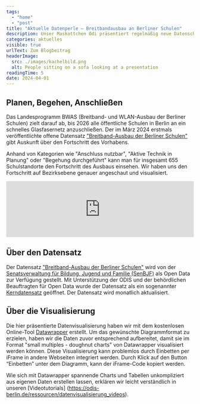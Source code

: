 ```yaml
---
tags:
  - "home"
  - "post"
title: "Aktuelle Datenperle – Breitbandausbau an Berliner Schulen"
description: Unser Maskottchen Odi präsentiert regelmäßig neue Datenschätze aus dem Berliner Open Data Portal, die sich ideal für eine Datenvisualisierung eignen. Diesmal tauchen wir gemeinsam mit Odi in den aktuellen Stand des Glasfaserausbaus an Berliner Schulen ein.
categories: aktuelles
visible: true
urlText: Zum Blogbeitrag
headerImage:
  src: ./images/kachelbild.png
  alt: People sitting on a sofa looking at a presentation
readingTime: 5
date: 2024-04-01
---
```


## Planen, Begehen, Anschließen

Das Landesprogramm BWAS (Breitband- und WLAN-Ausbau der Berliner Schulen) zielt darauf ab, bis 2026 alle öffentliche Schulen in Berlin an ein schnelles Glasfasernetz anzuschließen. Der im März 2024 erstmals veröffentlichte offene Datensatz ["Breitband-Ausbau der Berliner Schulen"](https://daten.berlin.de/datensaetze/breitband-ausbau-der-berliner-schulen) gibt Auskunft über den Fortschritt des Vorhabens. 

Anhand von Kategorien wie "Anschluss nutzbar", "Aktive Technik in Planung" oder "Begehung durchgeführt" kann man für insgesamt 655 Schulstandorte den Fortschritt des Ausbaus einsehen. Wir haben uns den Fortschritt auf Bezirksebene genauer angeschaut und visualisiert.

<ContentSection fullWidth={true}>
  <iframe class="sm:container sm:mx-auto"
    title="Breitbandausbau an Berliner Schulen" 
    aria-label="Mehrere Donuts" 
    id="datawrapper-chart-iUqfY" 
    src="https://datawrapper.dwcdn.net/iUqfY/1/" 
    scrolling="no" 
    frameborder="0" 
    width="100%"
    data-external="1">
  </iframe>
</ContentSection>

## Über den Datensatz

Der Datensatz ["Breitband-Ausbau der Berliner Schulen"](https://daten.berlin.de/datensaetze/breitband-ausbau-der-berliner-schulen) wird von der [Senatsverwaltung für Bildung, Jugend und Familie (SenBJF)](https://www.berlin.de/sen/bildung/schule/digitale-schule/digitale-infrastruktur/breitband-und-netze/) als Open Data zur Verfügung gestellt. Mit Unterstützung der ODIS und der behördlichen Beauftragten für Open Data wurde der Datensatz als ein sogenannter [Kerndatensatz](/projekte/2023-02-kerndatensätze) geöffnet. Der Datensatz wird monatlich aktualisiert.


<ContentSection class="sm:px-6">
<ImageSection class="sm:container sm:mx-auto"
src={image}
caption="Ein Ausschnitt aus dem Datensatz im .xlsx Format."
/>
</ContentSection>

## Über die Visualisierung

Die hier präsentierte Datenvisualisierung haben wir mit dem kostenlosen Online-Tool [Datawrapper](https://www.datawrapper.de/) erstellt. Um das gewünschte Diagrammformat zu erzielen, haben wir die Daten zuvor entsprechend aufbereitet, damit sie im Format "small multiples - doughnut charts" von Datawrapper visualisiert werden können. Diese Visualisierung kann problemlos durch Einbetten per iFrame in andere Webseiten integriert werden. Durch Klick auf den Button “Einbetten” unter dem Diagramm, kann der iFrame-Code kopiert werden. 

Wie sich mit Datawrapper spannende Charts und Tabellen unkompliziert aus eigenen Daten erstellen lassen, erklären wir leicht verständlich in unseren [Videotutorials] (https://odis-berlin.de/ressourcen/datenvisualisierung_videos).


<ImageSection
  src={image1}
  caption="Odi, das freundliche ODIS-Maskottchen freut sich schon auf das nächste Mal mit euch!"
/>

<script
  type="text/javascript"
  set:html={`!function(){"use strict";window.addEventListener("message",(function(e){if(void 0!==e.data["datawrapper-height"]){var t=document.querySelectorAll("iframe");for(var a in e.data["datawrapper-height"])for(var r=0;r<t.length;r++){if(t[r].contentWindow===e.source)t[r].style.height=e.data["datawrapper-height"][a]+"px"}}}))}();`}
/>